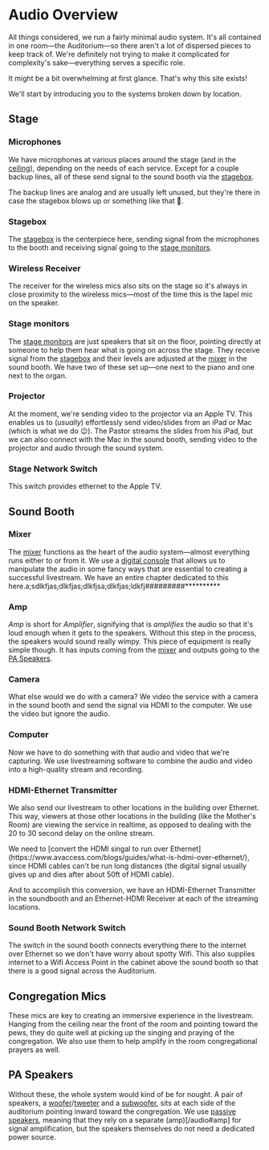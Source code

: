 
# Audio Overview

All things considered, we run a fairly minimal audio system. It's all contained in one room—the Auditorium—so there aren't a lot of dispersed pieces to keep track of. We're definitely not trying to make it complicated for complexity's sake—everything serves a specific role.

<Callout type="info" emoji="ℹ️">
    It might be a bit overwhelming at first glance. That's why this site exists!
</Callout>

We'll start by introducing you to the systems broken down by location.


## Stage

<Diagram altText="Stage Diagram" imageName="stage" label="Stage" />

### Microphones

We have microphones at various places around the stage (and in the [ceiling](/audio#congregation-mics)), depending on the needs of each service. Except for a couple backup lines, all of these send signal to the sound booth via the [stagebox](/audio#stagebox).

<Callout type="info" emoji="ℹ️">
    The backup lines are analog and are usually left unused, but they're there in case the stagebox blows up or something like that 🤷.
</Callout>

### Stagebox

The [stagebox](https://en.wikipedia.org/wiki/Stage_box) is the centerpiece here, sending signal from the microphones to the booth and receiving signal going to the [stage monitors](/audio#stage-monitors). 

### Wireless Receiver

The receiver for the wireless mics also sits on the stage so it's always in close proximity to the wireless mics—most of the time this is the lapel mic on the speaker.

### Stage monitors

The [stage monitors](https://en.wikipedia.org/wiki/Stage_monitor_system) are just speakers that sit on the floor, pointing directly at someone to help them hear what is going on across the stage. They receive signal from the [stagebox](/audio#stagebox) and their levels are adjusted at the [mixer](/audio#mixer) in the sound booth. We have two of these set up—one next to the piano and one next to the organ.

### Projector

At the moment, we're sending video to the projector via an Apple TV. This enables us to (*usually*) effortlessly send video/slides from an iPad or Mac (which is what we do 😉). The Pastor streams the slides from his iPad, but we can also connect with the Mac in the sound booth, sending video to the projector and audio through the sound system.

### Stage Network Switch

This switch provides ethernet to the Apple TV.


## Sound Booth

<Diagram altText="Sound Booth Diagram" imageName="booth" label="Sound Booth" />

### Mixer

The [mixer](https://en.wikipedia.org/wiki/Mixing_console) functions as the heart of the audio system—almost everything runs either to or from it. We use a [digital console](https://en.wikipedia.org/wiki/Digital_mixing_console) that allows us to manipulate the audio in some fancy ways that are essential to creating a successful livestream. We have an entire chapter dedicated to this here.a;sdlkfjas;dlkfjas;dlkfjsa;dlkfjas;ldkfj#########**********

### Amp

*Amp* is short for *Amplifier*, signifying that is *amplifies* the audio so that it's loud enough when it gets to the speakers. Without this step in the process, the speakers would sound really wimpy. This piece of equipment is really simple though. It has inputs coming from the [mixer](/audio#mixer) and outputs going to the [PA Speakers](/audio#pa-speakers).

### Camera

What else would we do with a camera? We video the service with a camera in the sound booth and send the signal via HDMI to the computer. We use the video but ignore the audio.

### Computer

Now we have to do something with that audio and video that we're capturing. We use livestreaming software to combine the audio and video into a high-quality stream and recording. 

### HDMI-Ethernet Transmitter

We also send our livestream to other locations in the building over Ethernet. This way, viewers at those other locations in the building (like the Mother's Room) are viewing the service in realtime, as opposed to dealing with the 20 to 30 second delay on the online stream.

<Callout>
    We need to [convert the HDMI singal to run over Ethernet](https://www.avaccess.com/blogs/guides/what-is-hdmi-over-ethernet/), since HDMI cables can't be run long distances (the digital signal usually gives up and dies after about 50ft of HDMI cable).
</Callout>

And to accomplish this conversion, we have an HDMI-Ethernet Transmitter in the soundbooth and an Ethernet-HDMI Receiver at each of the streaming locations.

### Sound Booth Network Switch

The switch in the sound booth connects everything there to the internet over Ethernet so we don't have worry about spotty Wifi. This also supplies internet to a Wifi Access Point in the cabinet above the sound booth so that there is a good signal across the Auditorium.


## Congregation Mics

These mics are key to creating an immersive experience in the livestream. Hanging from the ceiling near the front of the room and pointing toward the pews, they do quite well at picking up the singing and praying of the congregation. We also use them to help amplify in the room congregational prayers as well.


## PA Speakers

Without these, the whole system would kind of be for nought. A pair of speakers, a [woofer](https://en.wikipedia.org/wiki/Woofer)/[tweeter](https://en.wikipedia.org/wiki/Tweeter) and a [subwoofer](https://en.wikipedia.org/wiki/Subwoofer), sits at each side of the auditorium pointing inward toward the congregation. We use [passive speakers](https://www.howtogeek.com/827082/active-vs-passive-speakers/), meaning that they rely on a separate (amp)[/audio#amp] for signal amplification, but the speakers themselves do not need a dedicated power source.